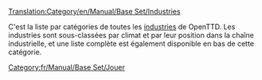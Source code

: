 [[Translation:Category/en/Manual/Base Set/Industries]]

C'est la liste par catégories de toutes les [[fr/Manual/Industries|industries]] de OpenTTD. Les industries sont sous-classées par climat et par leur position dans la chaîne industrielle, et une liste complète est également disponible en bas de cette catégorie.

[[Category:fr/Manual/Base Set/Jouer]]
